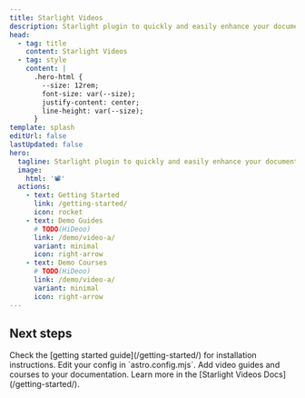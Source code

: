 ```yaml
---
title: Starlight Videos
description: Starlight plugin to quickly and easily enhance your documentation with video guides and courses.
head:
  - tag: title
    content: Starlight Videos
  - tag: style
    content: |
      .hero-html {
        --size: 12rem;
        font-size: var(--size);
        justify-content: center;
        line-height: var(--size);
      }
template: splash
editUrl: false
lastUpdated: false
hero:
  tagline: Starlight plugin to quickly and easily enhance your documentation with video guides and courses.
  image:
    html: '📽️'
  actions:
    - text: Getting Started
      link: /getting-started/
      icon: rocket
    - text: Demo Guides
      # TODO(HiDeoo)
      link: /demo/video-a/
      variant: minimal
      icon: right-arrow
    - text: Demo Courses
      # TODO(HiDeoo)
      link: /demo/video-a/
      variant: minimal
      icon: right-arrow
---
```



## Next steps

<CardGrid stagger>
  <Card title="Install the plugin" icon="puzzle">
    Check the [getting started guide](/getting-started/) for installation instructions.
  </Card>
  <Card title="Configure the plugin" icon="setting">
    Edit your config in `astro.config.mjs`.
  </Card>
  <Card title="Publish video content" icon="seti:video">
    Add video guides and courses to your documentation.
  </Card>
  <Card title="Read the docs" icon="open-book">
    Learn more in the [Starlight Videos Docs](/getting-started/).
  </Card>
</CardGrid>
